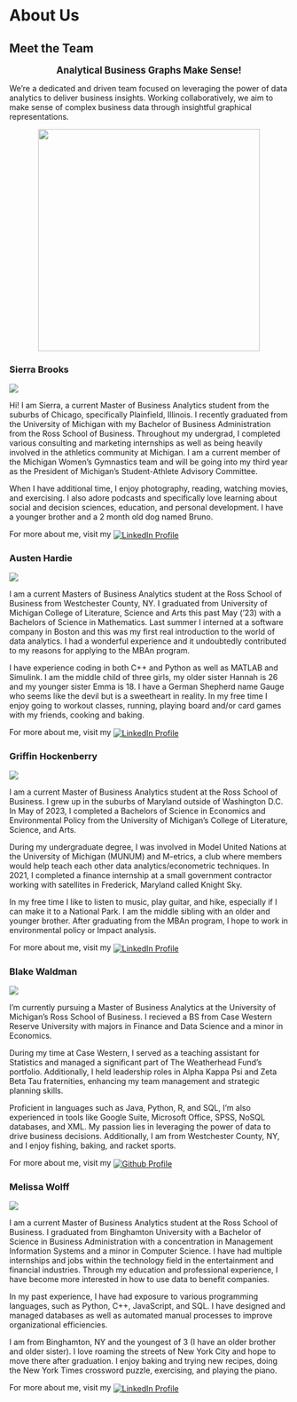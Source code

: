 # About Us

## Meet the Team {-}
<p style="text-align: center;"><strong style="font-size: larger;">Analytical Business Graphs Make Sense!</strong></p>
<p>We're a dedicated and driven team focused on leveraging the power of data analytics to deliver business insights. Working collaboratively, we aim to make sense of complex business data through insightful graphical representations.</p>
<img src="Headshots/Team_Picture.png" style="height:400px; width:auto; display:block; margin-left:auto; margin-right:auto;">



### Sierra Brooks {-}

<div class="profile-section">
<img src="Headshots/Sierra_Photo.JPG" class="profile-image">
<p>Hi! I am Sierra, a current Master of Business Analytics student from the suburbs of Chicago, specifically Plainfield, Illinois. I recently graduated from the University of Michigan with my Bachelor of Business Administration from the Ross School of Business. Throughout my undergrad, I completed various consulting and marketing internships as well as being heavily involved in the athletics community at Michigan. I am a current member of the Michigan Women’s Gymnastics team and will be going into my third year as the President of Michigan’s Student-Athlete Advisory Committee.</p>
<p>When I have additional time, I enjoy photography, reading, watching movies, and exercising. I also adore podcasts and specifically love learning about social and decision sciences, education, and personal development. I have a younger brother and a 2 month old dog named Bruno.</p>
</div>
<p>For more about me, visit my <a href="https://www.linkedin.com/in/sierrabrooks/"><img src="https://img.shields.io/badge/LinkedIn-%230077B5.svg?logo=linkedin&logoColor=white" alt="LinkedIn Profile" style="vertical-align: middle;"></a></p>

### Austen Hardie {-}

<div class="profile-section">
<img src="Headshots/Austen_Photo.jpg" class="profile-image">
<p>I am a current Masters of Business Analytics student at the Ross School of Business from Westchester County, NY. I graduated from University of Michigan College of Literature, Science and Arts this past May (‘23) with a Bachelors of Science in Mathematics. Last summer I interned at a software company in Boston and this was my first real introduction to the world of data analytics. I had a wonderful experience and it undoubtedly contributed to my reasons for applying to the MBAn program.</p>
<p>I have experience coding in both C++ and Python as well as MATLAB and Simulink. I am the middle child of three girls, my older sister Hannah is 26 and my younger sister Emma is 18. I have a German Shepherd name Gauge who seems like the devil but is a sweetheart in reality. In my free time I enjoy going to workout classes, running, playing board and/or card games with my friends, cooking and baking.</p>
</div>
<p>For more about me, visit my <a href="https://www.linkedin.com/in/austen-hardie-129220198/"><img src="https://img.shields.io/badge/LinkedIn-%230077B5.svg?logo=linkedin&logoColor=white" alt="LinkedIn Profile" style="vertical-align: middle;"></a></p>

### Griffin Hockenberry {-}

<div class="profile-section">
<img src="Headshots/Griffin_Photo.jpg" class="profile-image">
<p>I am a current Master of Business Analytics student at the Ross School of Business. I grew up in the suburbs of Maryland outside of Washington D.C. In May of 2023, I completed a Bachelors of Science in Economics and Environmental Policy from the University of Michigan’s College of Literature, Science, and Arts.</p>
<p>During my undergraduate degree, I was involved in Model United Nations at the University of Michigan (MUNUM) and M-etrics, a club where members would help teach each other data analytics/econometric techniques. In 2021, I completed a finance internship at a small government contractor working with satellites in Frederick, Maryland called Knight Sky.</p>
<p>In my free time I like to listen to music, play guitar, and hike, especially if I can make it to a National Park. I am the middle sibling with an older and younger brother. After graduating from the MBAn program, I hope to work in environmental policy or Impact analysis.</p>
</div>
<p>For more about me, visit my <a href="https://www.linkedin.com/in/griffin-hockenberry/"><img src="https://img.shields.io/badge/LinkedIn-%230077B5.svg?logo=linkedin&logoColor=white" alt="LinkedIn Profile" style="vertical-align: middle;"></a></p>

### Blake Waldman {-}

<div class="profile-section">
<img src="Headshots/Blake_Picture.png" class="profile-image">
<p>I'm currently pursuing a Master of Business Analytics at the University of Michigan's Ross School of Business. I recieved a BS from Case Western Reserve University with majors in Finance and Data Science and a minor in Economics. </p>
<p>During my time at Case Western, I served as a teaching assistant for Statistics and managed a significant part of The Weatherhead Fund's portfolio. Additionally, I held leadership roles in Alpha Kappa Psi and Zeta Beta Tau fraternities, enhancing my team management and strategic planning skills.</p>
<p>Proficient in languages such as Java, Python, R, and SQL, I'm also experienced in tools like Google Suite, Microsoft Office, SPSS, NoSQL databases, and XML. My passion lies in leveraging the power of data to drive business decisions. Additionally, I am from Westchester County, NY, and I enjoy fishing, baking, and racket sports.</p>
</div>
<p>For more about me, visit my <a href="https://github.com/blakewaldman/"><img src="https://img.shields.io/badge/Github-333.svg?style=plastic&logo=Github&logoColor=white" alt="Github Profile" style="vertical-align: middle;"></a></p>

### Melissa Wolff {-}

<div class="profile-section">
<img src="Headshots/Melissa_Picture.png" class="profile-image">
<p>I am a current Master of Business Analytics student at the Ross School of Business. I graduated from Binghamton University with a Bachelor of Science in Business Administration with a concentration in Management Information Systems and a minor in Computer Science. I have had multiple internships and jobs within the technology field in the entertainment and financial industries. Through my education and professional experience, I have become more interested in how to use data to benefit companies.</p>
<p>In my past experience, I have had exposure to various programming languages, such as Python, C++, JavaScript, and SQL. I have designed and managed databases as well as automated manual processes to improve organizational efficiencies.</p>
<p>I am from Binghamton, NY and the youngest of 3 (I have an older brother and older sister). I love roaming the streets of New York City and hope to move there after graduation. I enjoy baking and trying new recipes, doing the New York Times crossword puzzle, exercising, and playing the piano.</p>
</div>
<p>For more about me, visit my <a href="https://www.linkedin.com/in/melissa-wolff/"><img src="https://img.shields.io/badge/LinkedIn-%230077B5.svg?logo=linkedin&logoColor=white" alt="LinkedIn Profile" style="vertical-align: middle;"></a></p>